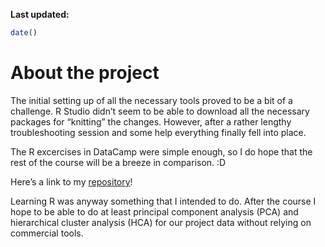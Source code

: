 **Last updated:**
```r

date()

```

# About the project

The initial setting up of all the necessary tools proved to be a bit of a challenge. R Studio didn't seem to be able to download all the necessary packages for "knitting" the changes. However, after a rather lengthy troubleshooting session and some help everything finally fell into place.

The R excercises in DataCamp were simple enough, so I do hope that the rest of the course will be a breeze in comparison. :D

Here's a link to my [repository](https://github.com/Tulikko/IODS-project)!

Learning R was anyway something that I intended to do. After the course I hope to be able to do at least principal component analysis (PCA) and hierarchical cluster analysis (HCA) for our project data without relying on commercial tools.

